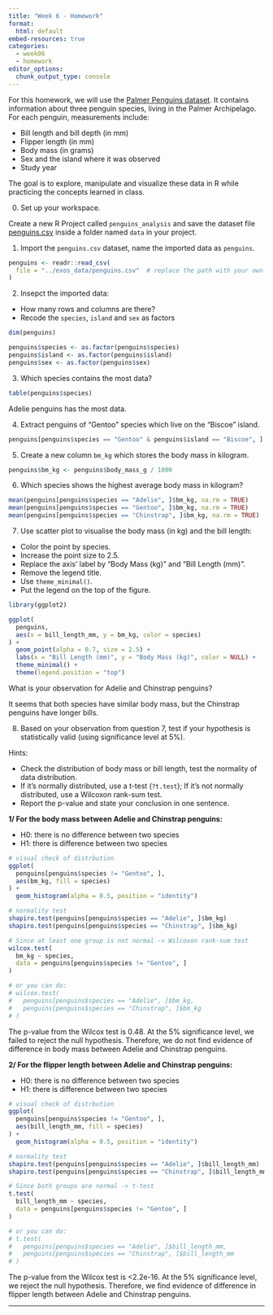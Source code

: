 ```yaml
---
title: "Week 6 - Homework"
format: 
  html: default
embed-resources: true
categories: 
  - week06
  - homework
editor_options: 
  chunk_output_type: console
---
```


For this homework, we will use the [Palmer Penguins dataset](https://allisonhorst.github.io/palmerpenguins/).
It contains information about three penguin species, living in the Palmer Archipelago.
For each penguin, measurements include:

- Bill length and bill depth (in mm)
- Flipper length (in mm)
- Body mass (in grams)
- Sex and the island where it was observed
- Study year

The goal is to explore, manipulate and visualize these data in R while practicing the concepts learned in class.


0. Set up your workspace.

Create a new R Project called `penguins_analysis` and save the dataset file [penguins.csv](https://raw.githubusercontent.com/allisonhorst/palmerpenguins/master/inst/extdata/penguins.csv) inside a folder named `data` in your project.


1. Import the `penguins.csv` dataset, name the imported data as `penguins`.

```r
penguins <- readr::read_csv(
  file = "../exos_data/penguins.csv"  # replace the path with your own
)

```

2. Insepct the imported data: 

- How many rows and columns are there?
- Recode the `species`, `island` and `sex` as factors

```r
dim(penguins)

penguins$species <- as.factor(penguins$species)
penguins$island <- as.factor(penguins$island)
penguins$sex <- as.factor(penguins$sex)
```

3. Which species contains the most data?

```r
table(penguins$species)
```

Adelie penguins has the most data.

4. Extract penguins of "Gentoo" species which live on the "Biscoe" island.

```r
penguins[penguins$species == "Gentoo" & penguins$island == "Biscoe", ]
```

5. Create a new column `bm_kg` which stores the body mass in kilogram.

```r
penguins$bm_kg <- penguins$body_mass_g / 1000
```

6. Which species shows the highest average body mass in kilogram?

```r
mean(penguins[penguins$species == "Adelie", ]$bm_kg, na.rm = TRUE)
mean(penguins[penguins$species == "Gentoo", ]$bm_kg, na.rm = TRUE)
mean(penguins[penguins$species == "Chinstrap", ]$bm_kg, na.rm = TRUE)
```

7. Use scatter plot to visualise the body mass (in kg) and the bill length:

- Color the point by species.
- Increase the point size to 2.5.
- Replace the axis' label by "Body Mass (kg)" and "Bill Length (mm)".
- Remove the legend title.
- Use `theme_minimal()`.
- Put the legend on the top of the figure.

```r
library(ggplot2)

ggplot(
  penguins,
  aes(x = bill_length_mm, y = bm_kg, color = species)
) +
  geom_point(alpha = 0.7, size = 2.5) +
  labs(x = "Bill Length (mm)", y = "Body Mass (kg)", color = NULL) +
  theme_minimal() +
  theme(legend.position = "top")

```

What is your observation for Adelie and Chinstrap penguins?

It seems that both species have similar body mass,
but the Chinstrap penguins have longer bills.


8. Based on your observation from question 7, test if your hypothesis is statistically valid (using significance level at 5%). 

Hints:

- Check the distribution of body mass or bill length,
test the normality of data distribution.
- If it's normally distributed, use a t-test (`?t.test`);
If it's not normally distributed, use a Wilcoxon rank-sum test.
- Report the p-value and state your conclusion in one sentence.


**1/ For the body mass between Adelie and Chinstrap penguins:**

- H0: there is no difference between two species
- H1: there is difference between two species

```r
# visual check of distrbution
ggplot(
  penguins[penguins$species != "Gentoo", ],
  aes(bm_kg, fill = species)
) +
  geom_histogram(alpha = 0.5, position = "identity")

# normality test
shapiro.test(penguins[penguins$species == "Adelie", ]$bm_kg)
shapiro.test(penguins[penguins$species == "Chinstrap", ]$bm_kg)

# Since at least one group is not normal -> Wilcoxon rank-sum test
wilcox.test(
  bm_kg ~ species,
  data = penguins[penguins$species != "Gentoo", ]
)

# or you can do:
# wilcox.test(
#   penguins[penguins$species == "Adelie", ]$bm_kg,
#   penguins[penguins$species == "Chinstrap", ]$bm_kg
# )
```

The p-value from the Wilcox test is 0.48.
At the 5% significance level, we failed to reject the null hypothesis.
Therefore, we do not find evidence of difference in body mass between Adelie and Chinstrap penguins.


**2/ For the flipper length between Adelie and Chinstrap penguins:**

- H0: there is no difference between two species
- H1: there is difference between two species

```r
# visual check of distrbution
ggplot(
  penguins[penguins$species != "Gentoo", ],
  aes(bill_length_mm, fill = species)
) +
  geom_histogram(alpha = 0.5, position = "identity")

# normality test
shapiro.test(penguins[penguins$species == "Adelie", ]$bill_length_mm)
shapiro.test(penguins[penguins$species == "Chinstrap", ]$bill_length_mm)

# Since both groups are normal -> t-test
t.test(
  bill_length_mm ~ species,
  data = penguins[penguins$species != "Gentoo", ]
)

# or you can do:
# t.test(
#   penguins[penguins$species == "Adelie", ]$bill_length_mm,
#   penguins[penguins$species == "Chinstrap", ]$bill_length_mm
# )
```

The p-value from the Wilcox test is <2.2e-16.
At the 5% significance level, we reject the null hypothesis.
Therefore, we find evidence of difference in flipper length between Adelie and Chinstrap penguins.

---

